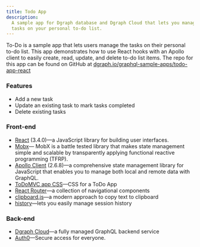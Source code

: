 ```yaml
---
title: Todo App
description:
  A sample app for Dgraph database and Dgraph Cloud that lets you manage the
  tasks on your personal to-do list.
---
```


To-Do is a sample app that lets users manage the tasks on their personal to-do
list. This app demonstrates how to use React hooks with an Apollo client to
easily create, read, update, and delete to-do list items. The repo for this app
can be found on GitHub at
[dgraph.io/graphql-sample-apps/todo-app-react](https://github.com/dgraph-io/graphql-sample-apps/tree/master/todo-app-react)

### Features

- Add a new task
- Update an existing task to mark tasks completed
- Delete existing tasks

### Front-end

- [React](https://reactjs.org/) (3.4.0)—a JavaScript library for building user
  interfaces.
- [Mobx](https://mobx.js.org/README.html)— MobX is a battle tested library that
  makes state management simple and scalable by transparently applying
  functional reactive programming (TFRP).
- [Apollo Client](https://www.npmjs.com/package/apollo-client) (2.6.8)—a
  comprehensive state management library for JavaScript that enables you to
  manage both local and remote data with GraphQL.
- [ToDoMVC app CSS](https://github.com/tastejs/todomvc-app-css)—CSS for a ToDo
  App
- [React Router](https://reactrouter.com/)—a collection of navigational
  components
- [clipboard.js](https://clipboardjs.com/)—a modern approach to copy text to
  clipboard
- [history](https://github.com/ReactTraining/history)—lets you easily manage
  session history

### Back-end

- [Dgraph Cloud](https://dgraph.io/cloud)—a fully managed GraphQL backend
  service
- [Auth0](https://auth0.com/)—Secure access for everyone.

